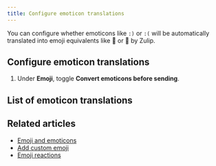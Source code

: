 ```yaml
---
title: Configure emoticon translations
---
```



You can configure whether emoticons like `:)` or `:(` will be automatically
translated into emoji equivalents like 🙂 or 🙁 by Zulip.

## Configure emoticon translations

<FlattenedSteps>
  <NavigationSteps target="settings/preferences" />

  1. Under **Emoji**, toggle **Convert emoticons before sending**.
</FlattenedSteps>

## List of emoticon translations

<EmoticonTranslations />

## Related articles

* [Emoji and emoticons](/help/emoji-and-emoticons)
* [Add custom emoji](/help/custom-emoji)
* [Emoji reactions](/help/emoji-reactions)
